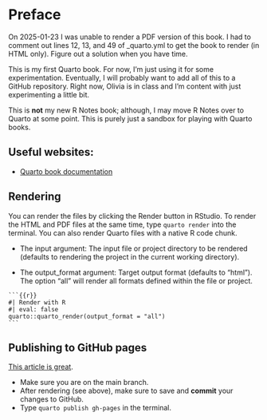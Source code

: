 # Preface {.unnumbered}

::: callout-warning
On 2025-01-23 I was unable to render a PDF version of this book.
I had to comment out lines 12, 13, and 49 of _quarto.yml to get the book to render (in HTML only).
Figure out a solution when you have time.
:::

This is my first Quarto book. For now, I'm just using it for some experimentation. Eventually, I will probably want to add all of this to a GitHub repository. Right now, Olivia is in class and I'm content with just experimenting a little bit.

This is **not** my new R Notes book; although, I may move R Notes over to Quarto at some point. This is purely just a sandbox for playing with Quarto books.

## Useful websites:

-   [Quarto book documentation](https://quarto.org/docs/books/)

## Rendering

You can render the files by clicking the Render button in RStudio. To render the HTML and PDF files at the same time, type `quarto render` into the terminal. You can also render Quarto files with a native R code chunk.

- The input argument: The input file or project directory to be rendered (defaults to rendering the project in the current working directory).

- The output_format argument: Target output format (defaults to "html"). The option "all" will render all formats defined within the file or project.

````
```{{r}}
#| Render with R
#| eval: false
quarto::quarto_render(output_format = "all")
```
````

## Publishing to GitHub pages

[This article is great](https://quarto.org/docs/publishing/github-pages.html).

- Make sure you are on the main branch.
- After rendering (see above), make sure to save and **commit** your changes to GitHub. 
- Type `quarto publish gh-pages` in the terminal.